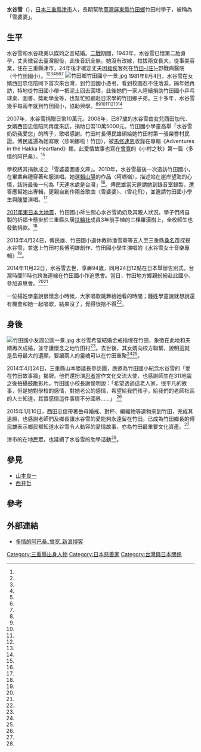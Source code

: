 {{Infobox Person
| name   = 水谷雪
| image     = Mizutani Yuki.jpg
| image_size     = 200px
| caption  = 水谷雪
| birth_date  =  1920年
| birth_place =  
| death_date  = {{death year and age|2014|1920}}
| death_place =
| occupation = 
|alma_mater        = 
| office = 
| term_start = 
| term_end = 
| spouse = 水谷政美
| children =水谷加代（女兒）
}}
{{japanese|japanese=水谷 雪|kana=みずたに ゆき|romaji=Mizutani Yuki}}
'''水谷雪'''（{{bd|1920年||2014年|11月22日|Mizutani Yuki}}），[[日本|日本]][[三重縣|三重縣]][[津市_(日本)|津市]]人，長期幫助[[臺灣|臺灣]][[屏東縣|屏東縣]][[竹田鄉|竹田鄉]]竹田村學子，被稱為「雪婆婆」。

==生平==
水谷雪和水谷政美以媒妁之言結婚。[[二戰|二戰]]期間，1943年，水谷雪已懷第二胎身孕，丈夫徵召去臺灣服役，此後音訊全無。她沒有改嫁，拉拔兩女長大，從事美容業，住在三重縣津市，24年後才確定丈夫因[[瘧疾|瘧疾]]客死在[[竹田庄|竹田-{庄}-]]野戰病醫院（今竹田國小）。<ref name="潘成旺2"/><ref name="郭靜慧"/><ref name="王鏡瑜"/><ref name="人間福報"/><ref name="郭芷瑄"/><ref name="許智鈞"/><ref name="羅欣貞"/>
[[File:竹田鄉竹田國小一景.jpg|thumb]]
1981年8月4日，水谷雪在女婿西田忠信陪同下首次來台灣，到竹田國小憑弔，看到校園忍不住落淚。隔年她再訪，特地從竹田國小帶一把泥土回去圓墳，此後她們一家人陸續捐助竹田國小乒乓球桌、圖書、獎助學金等，也幫忙照顧赴日求學的竹田鄉子弟。三十多年，水谷雪幾乎每兩年就到竹田國小，協助興學。<ref name="潘成旺2"/><ref name="郭靜慧"/><ref name="王鏡瑜"/><ref name="人間福報"/><ref name="郭芷瑄"/><ref name="許智鈞"/><ref name="羅欣貞"/>

2007年，水谷雪捐贈日幣10萬元。2008年，已87歲的水谷雪由女兒西田加代、女婿西田忠信陪同再度來訪，捐助日幣10萬5000元。竹田國小學童高舉「水谷雪奶奶我愛您」的牌子，歌唱感謝。竹田村長傅民雄頒給她竹田村第一張榮譽村民證。傅民雄還為她寫歌〈莎喲娜啦！竹田〉，被[[馬修連恩|馬修連恩]]收錄在專輯《Adventures in the Hakka Heartland》裡。此愛情故事也寫在[[曾富男|曾寬]]的《小村之秋》第一篇〈多情的阿巴桑〉。<ref name="郭靜慧"/>

學校將其捐款成立「雪婆婆圖書文庫」。2010年，水谷雪最後一次造訪竹田國小，在畢業典禮穿著和服演唱。她選[[賴山陽|賴山陽]]的作品〈阿嵎嶺〉，描述站在崖岸望海的心情，該詩最後一句為「天連水處是台灣」<ref name="羅欣貞"/>。傅民雄當天邀請她到錄音室錄製，還答應幫她出專輯，更親自創作兩首歌曲〈雪婆婆〉、〈雪花飛〉，並邀請竹田國小學生與[[陳雙_(歌手)|陳雙]]演唱。<ref name="人間福報"/>

[[2011年東日本大地震|2011年東日本大地震]]，竹田國小師生關心水谷雪奶奶及其親人狀況。學子們將自製的祈福卡懸掛於三重縣久居[[扶輪社|扶輪社]]成員3年前手植的三棵羅漢樹上，全校師生也發動捐款。<ref name="王鏡瑜"/>

2013年4月24日，傅民雄、竹田國小退休教師潘雪華等五人至三重縣[[桑名市|桑名市]]探視水谷雪，並送上竹田村長傅明雄創作、竹田國小學生演唱的《水谷雪女士音樂專輯》<ref name="人間福報"/>。

2014年11月22日，水谷雪去世，享壽94歲，同月24日12點在日本舉辦告別式，台灣時間11時也跨海連線在竹田國小作追思會。當日，竹田地方鄉親紛紛赴此國小，參加追思會。<ref name="郭芷瑄"/><ref name="邱芷柔"/>

一位楊姓學童說很懷念小時候，大家唱歌跳舞給她看的時間；鍾姓學童說就想說還有機會和她一起唱歌，結果沒了，覺得很捨不得<ref name="潘成旺2"/>。

==身後==
[[File:竹田國小友誼公園一景.jpg|thumb]]
水谷雪希望結婚金戒指埋在竹田，象徵在此地和夫婿再次成婚，並守護懷念之地竹田村<ref name="人間福報"/>。去世後，其女婿向校方聯繫，說明這就是岳母最大的遺願，要讓兩人的靈魂可以在竹田重聚<ref name="郭芷瑄"/><ref name="邱芷柔"/>。

2014年4月24日，三重縣山本勝議長參訪團，應邀為竹田國小紀念水谷雪的「愛在竹田故事牆」揭牌。他們還扮演[[忍者|忍者]]當作文化交流大使，也感謝師生在311地震之後拍攝鼓勵影片。竹田國小校長謝俊明說：「希望透過這老人家，很平凡的故事，但是她對學校的感情，對她老公的感情，希望給我們孩子，給我們的老師社區的人士知道，其實感情這件事情不分國界……」 <ref name="潘成旺"/>

2015年1月10日，西田忠信帶著岳母婚戒、對杯、編織物等遺物來到竹田，完成其遺願，也感謝老師們及鄉長讓水谷雪的愛能夠永遠留在竹田。已成為竹田鄉長的傅民雄表示鄉民都知道水谷雪令人動容的愛情故事，亦為竹田最重要文化資產。<ref name="許智鈞"/>

津市的在地民眾，也延續了水谷雪的助學活動<ref name="邱芷柔2"/>。

==參見==
*[[山本良一|山本良一]]
*[[西井哲|西井哲]]

==參考==
{{portal box|人物|日本|台灣}}
{{reflist|1|refs=

<ref name="潘成旺2">{{Cite news|url=https://tw.news.yahoo.com/%E6%B0%B4%E8%B0%B7%E9%9B%AA%E5%A5%B6%E5%A5%B6%E9%81%8E%E4%B8%96-%E7%AB%B9%E7%94%B0%E6%93%AC%E6%96%87%E7%89%A9%E9%99%B3%E8%A8%AD%E7%B4%80%E5%BF%B5-120807590.html|title=水谷雪奶奶過世 竹田擬文物陳設紀念|language=zh-tw|publisher=客家電視台|author=潘成旺|date=2014-11-25|accessdate=2016-08-08|archive-date=2019-06-08|archive-url=https://web.archive.org/web/20190608041414/https://tw.news.yahoo.com/%E6%B0%B4%E8%B0%B7%E9%9B%AA%E5%A5%B6%E5%A5%B6%E9%81%8E%E4%B8%96-%E7%AB%B9%E7%94%B0%E6%93%AC%E6%96%87%E7%89%A9%E9%99%B3%E8%A8%AD%E7%B4%80%E5%BF%B5-120807590.html|dead-url=no}}</ref>

<ref name="羅欣貞">{{Cite news|url=http://news.ltn.com.tw/news/life/paper/405265|title=竹田憶亡夫 日婆婆28年不變|language=zh-tw|publisher=《自由時報》|author=郭靜慧|date=2010-06-22|accessdate=2016-07-31|archive-date=2019-06-22|archive-url=https://web.archive.org/web/20190622034200/https://news.ltn.com.tw/news/life/paper/405265|dead-url=no}}</ref>


<ref name="許智鈞">{{Cite news|url=http://www.chinatimes.com/newspapers/20150111000370-260107|title=愛在竹田 水谷雪奶奶婚戒永留存|language=zh-tw|publisher=《中國時報》|author=許智鈞|date=2015-01-11|accessdate=2016-07-31|archive-date=2019-06-12|archive-url=https://web.archive.org/web/20190612072852/https://www.chinatimes.com/newspapers/20150111000370-260107|dead-url=no}}</ref>

<ref name="潘成旺">{{Cite news|url=http://web.pts.org.tw/hakka/news/detail.php?id=109484|title=日本三重縣議會 參訪屏東竹田國小|language=zh-tw|publisher=客家電視台|author=潘成旺|date=2014-04-23|accessdate=2016-07-31}}</ref>

<ref name="王鏡瑜">{{Cite news|url=http://www.epochtimes.com/b5/11/3/23/n3206977.htm|title=竹小有情 送愛到日本|language=zh-tw|publisher=《大紀元時報》|author=王鏡瑜|date=2011-03-23|accessdate=2016-07-31|archive-date=2019-06-08|archive-url=https://web.archive.org/web/20190608151708/http://www.epochtimes.com/b5/11/3/23/n3206977.htm|dead-url=no}}</ref>


<ref name="郭靜慧">{{Cite news|url=http://news.ltn.com.tw/news/life/paper/243520|title=日婦憶亡夫 大愛留竹田|language=zh-tw|publisher=《自由時報》|author=郭靜慧|date=2008-09-17|accessdate=2016-07-31|archive-date=2019-06-29|archive-url=https://web.archive.org/web/20190629072053/https://news.ltn.com.tw/news/life/paper/243520|dead-url=no}}</ref>


<ref name="郭芷瑄">{{Cite news|url=https://tw.news.yahoo.com/%E6%B0%B4%E8%B0%B7%E9%9B%AA%E5%A5%B6%E5%A5%B6%E9%81%8E%E4%B8%96-%E7%AB%B9%E7%94%B0%E5%9C%8B%E5%B0%8F%E8%BF%BD%E6%80%9D-074808264.html|title=水谷雪奶奶過世 竹田國小追思|language=zh-tw|publisher=《中央日報》|author=郭芷瑄|date=2014-11-24|accessdate=2016-07-31|archive-date=2019-06-05|archive-url=https://web.archive.org/web/20190605054942/https://tw.news.yahoo.com/%E6%B0%B4%E8%B0%B7%E9%9B%AA%E5%A5%B6%E5%A5%B6%E9%81%8E%E4%B8%96-%E7%AB%B9%E7%94%B0%E5%9C%8B%E5%B0%8F%E8%BF%BD%E6%80%9D-074808264.html|dead-url=no}}</ref>


<ref name="人間福報">{{Cite news|url=http://www.merit-times.com.tw/NewsPage.aspx?unid=302856|title=赴日送專輯 感念雪婆婆|language=zh-tw|publisher=《人間福報》|author=|date=2013-04-23|accessdate=2016-07-31|archive-date=2019-06-09|archive-url=https://web.archive.org/web/20190609190529/http://www.merit-times.com.tw/NewsPage.aspx?unid=302856|dead-url=no}}</ref>


<ref name="邱芷柔">{{Cite news|url=http://news.ltn.com.tw/news/life/breakingnews/1165293|title=「身在日本，心在竹田！」水谷雪奶奶愛留台灣|language=zh-tw|publisher=《自由時報》|author=邱芷柔|date=2014-11-24|accessdate=2016-07-31|archive-date=2018-12-10|archive-url=https://web.archive.org/web/20181210165526/http://news.ltn.com.tw/news/life/breakingnews/1165293|dead-url=no}}</ref>


<ref name="邱芷柔2">{{Cite news|url=http://news.ltn.com.tw/news/life/breakingnews/1331587|title=水谷雪奶奶遺愛竹田國小 學童免費看日漫畫|language=zh-tw|publisher=《自由時報》|author=邱芷柔|date=2015-05-28|accessdate=2016-07-31|archive-date=2019-06-14|archive-url=https://web.archive.org/web/20190614131608/https://news.ltn.com.tw/news/life/breakingnews/1331587|dead-url=no}}</ref>

}}

==外部連結==
* [http://blog.sina.com.cn/s/blog_6ebde9c60100q92g.html 多情的阿巴桑_曾宽_新浪博客] {{Wayback|url=http://blog.sina.com.cn/s/blog_6ebde9c60100q92g.html |date=20160817060222 }}

{{DEFAULTSORT:Mizutani Yuki}}
[[Category:三重縣出身人物|Category:三重縣出身人物]]
[[Category:日本慈善家|Category:日本慈善家]]
[[Category:台灣與日本關係|Category:台灣與日本關係]]